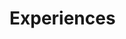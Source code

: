 
<Meta title="Components/Experiences" component={Experiences} />

# Experiences

<Preview>
  <Story name="default">
    <Experiences
      experiences={[
        {
          company: {
            url: text("url", "url"),
            name: text("name", "name"),
          },
          location: text("location", "location"),
          jobTitle: text("jobTitle", "jobTitle"),
          startDate: text("startDate", new Date()),
          endDate: text("endDate", new Date()),
          lede: text("lede", "lede"),
        },
      ]}
    />
  </Story>
</Preview>
